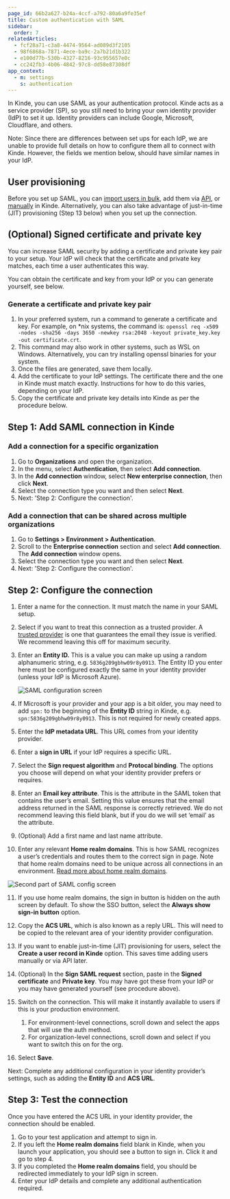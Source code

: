 ```yaml
---
page_id: 66b2a627-b24a-4ccf-a792-80a6a9fe35ef
title: Custom authentication with SAML
sidebar:
  order: 7
relatedArticles:
  - fcf28a71-c3a8-4474-9564-ad089d3f2105  
  - 98f6868a-7871-4ece-ba9c-2a7b21d1b322
  - e100d77b-530b-4327-8216-93c955657e0c
  - cc242fb3-4b06-4842-97c8-dd58e87308df
app_context:
  - m: settings
    s: authentication
---
```


In Kinde, you can use SAML as your authentication protocol. Kinde acts as a service provider (SP), so you still need to bring your own identity provider (IdP) to set it up. Identity providers can include Google, Microsoft, Cloudflare, and others.

Note: Since there are differences between set ups for each IdP, we are unable to provide full details on how to configure them all to connect with Kinde. However, the fields we mention below, should have similar names in your IdP.

## User provisioning

Before you set up SAML, you can [import users in bulk](/manage-users/add-and-edit/import-users-in-bulk/), add them via [API](/kinde-apis/management#tag/users/post/api/v1/user), or [manually](/manage-users/add-and-edit/add-and-edit-users/) in Kinde. Alternatively, you can also take advantage of just-in-time (JIT) provisioning (Step 13 below) when you set up the connection.

## (Optional) Signed certificate and private key

You can increase SAML security by adding a certificate and private key pair to your setup. Your IdP will check that the certificate and private key matches, each time a user authenticates this way.

You can obtain the certificate and key from your IdP or you can generate yourself, see below.

### Generate a certificate and private key pair

1. In your preferred system, run a command to generate a certificate and key. For example, on \*nix systems, the command is: `openssl req -x509 -nodes -sha256 -days 3650 -newkey rsa:2048 -keyout private_key.key -out certificate.crt`.
2. This command may also work in other systems, such as WSL on Windows. Alternatively, you can try installing openssl binaries for your system.
3. Once the files are generated, save them locally.
4. Add the certificate to your IdP settings. The certificate there and the one in Kinde must match exactly. Instructions for how to do this varies, depending on your IdP.
5. Copy the certificate and private key details into Kinde as per the procedure below.

## Step 1: Add SAML connection in Kinde

### Add a connection for a specific organization

1. Go to **Organizations** and open the organization. 
2. In the menu, select **Authentication**, then select **Add connection**.
3. In the **Add connection** window, select **New enterprise connection**, then click **Next**.
4. Select the connection type you want and then select **Next**.  
5. Next: 'Step 2: Configure the connection'.

### Add a connection that can be shared across multiple organizations

1. Go to **Settings > Environment > Authentication**.
2. Scroll to the **Enterprise connection** section and select **Add connection**. The **Add connection** window opens.
3. Select the connection type you want and then select **Next**.
4. Next: 'Step 2: Configure the connection'.

## Step 2: Configure the connection

1. Enter a name for the connection. It must match the name in your SAML setup.
2. Select if you want to treat this connection as a trusted provider. A [trusted provider](/authenticate/about-auth/identity-and-verification/) is one that guarantees the email they issue is verified. We recommend leaving this off for maximum security.
3. Enter an **Entity ID.** This is a value you can make up using a random alphanumeric string, e.g. `5836g209gbhw09r8y0913`. The Entity ID you enter here must be configured exactly the same in your identity provider (unless your IdP is Microsoft Azure).

   ![SAML configuration screen](https://imagedelivery.net/skPPZTHzSlcslvHjesZQcQ/740dba80-b1a3-410e-f03b-c07e9261f000/public)

4. If Microsoft is your provider and your app is a bit older, you may need to add `spn:` to the beginning of the **Entity ID** string in Kinde, e.g. `spn:5836g209gbhw09r8y0913`. This is not required for newly created apps.
5. Enter the **IdP metadata URL**. This URL comes from your identity provider.
6. Enter a **sign in URL** if your IdP requires a specific URL.
7. Select the **Sign request algorithm** and **Protocal binding**. The options you choose will depend on what your identity provider prefers or requires.
8. Enter an **Email key attribute**. This is the attribute in the SAML token that contains the user’s email. Setting this value ensures that the email address returned in the SAML response is correctly retrieved. We do not recommend leaving this field blank, but if you do we will set ‘email’ as the attribute.
9. (Optional) Add a first name and last name attribute.
10. Enter any relevant **Home realm domains**. This is how SAML recognizes a user’s credentials and routes them to the correct sign in page. Note that home realm domains need to be unique across all connections in an environment. [Read more about home realm domains](/authenticate/enterprise-connections/home-realm-discovery/).

   ![Second part of SAML config screen](https://imagedelivery.net/skPPZTHzSlcslvHjesZQcQ/db4586e4-5097-4d71-b984-c8716195bc00/public)

11. If you use home realm domains, the sign in button is hidden on the auth screen by default. To show the SSO button, select the **Always show sign-in button** option. 

12. Copy the **ACS URL**, which is also known as a reply URL. This will need to be copied to the relevant area of your identity provider configuration.
12. If you want to enable just-in-time (JIT) provisioning for users, select the **Create a user record in Kinde** option. This saves time adding users manually or via API later.
13. (Optional) In the **Sign SAML request** section, paste in the **Signed certificate** and **Private key**. You may have got these from your IdP or you may have generated yourself (see procedure above).
14. Switch on the connection. This will make it instantly available to users if this is your production environment.
    1. For environment-level connections, scroll down and select the apps that will use the auth method.
    2. For organization-level connections, scroll down and select if you want to switch this on for the org. 
15. Select **Save**.

Next: Complete any additional configuration in your identity provider’s settings, such as adding the **Entity ID** and **ACS URL**.

## Step 3: Test the connection

Once you have entered the ACS URL in your identity provider, the connection should be enabled.

1. Go to your test application and attempt to sign in.
2. If you left the **Home realm domains** field blank in Kinde, when you launch your application, you should see a button to sign in. Click it and go to step 4.
3. If you completed the **Home realm domains** field, you should be redirected immediately to your IdP sign in screen.
4. Enter your IdP details and complete any additional authentication required.
